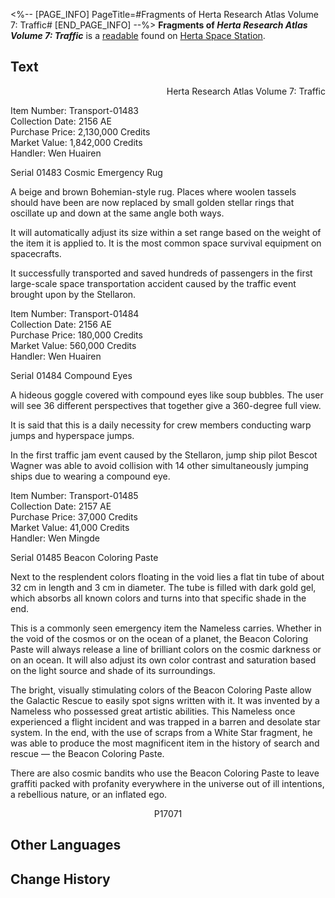 <%-- [PAGE_INFO]
PageTitle=#Fragments of Herta Research Atlas Volume 7: Traffic#
[END_PAGE_INFO] --%>
{{Readable Infobox
|id           = 050
|partIds      = 190162
|title        = Fragments of ''Herta Research Atlas Volume 7: Traffic''
|image        = Item Journal Page.png
|world        = Herta Space Station
|parts        = 1
|author       = <!--to be added-->
|description  = This codex records all the transportation-type Curios in the station.
|part1        = Fragments of ''Herta Research Atlas Volume 7: Traffic''
|source1      = {{cx|Source missing}}
|characters   = Herta
|factions     = The Nameless
}}
'''Fragments of ''Herta Research Atlas Volume 7: Traffic''''' is a [[readable]] found on [[Herta Space Station]].
<!--
==Location==
{{Map Embed|<map name>|<marker id>}}
-->
==Text==
<div align="right">Herta Research Atlas Volume 7: Traffic</div>


Item Number: Transport-01483<br />
Collection Date: 2156 AE<br />
Purchase Price: 2,130,000 Credits<br />
Market Value: 1,842,000 Credits<br />
Handler: Wen Huairen

Serial 01483 Cosmic Emergency Rug

A beige and brown Bohemian-style rug. Places where woolen tassels should have been are now replaced by small golden stellar rings that oscillate up and down at the same angle both ways.

It will automatically adjust its size within a set range based on the weight of the item it is applied to. It is the most common space survival equipment on spacecrafts.

It successfully transported and saved hundreds of passengers in the first large-scale space transportation accident caused by the traffic event brought upon by the Stellaron.

Item Number: Transport-01484<br />
Collection Date: 2156 AE<br />
Purchase Price: 180,000 Credits<br />
Market Value: 560,000 Credits<br />
Handler: Wen Huairen

Serial 01484 Compound Eyes

A hideous goggle covered with compound eyes like soup bubbles. The user will see 36 different perspectives that together give a 360-degree full view.

It is said that this is a daily necessity for crew members conducting warp jumps and hyperspace jumps.

In the first traffic jam event caused by the Stellaron, jump ship pilot Bescot Wagner was able to avoid collision with 14 other simultaneously jumping ships due to wearing a compound eye.

Item Number: Transport-01485<br />
Collection Date: 2157 AE<br />
Purchase Price: 37,000 Credits<br />
Market Value: 41,000 Credits<br />
Handler: Wen Mingde

Serial 01485 Beacon Coloring Paste

Next to the resplendent colors floating in the void lies a flat tin tube of about 32 cm in length and 3 cm in diameter. The tube is filled with dark gold gel, which absorbs all known colors and turns into that specific shade in the end.

This is a commonly seen emergency item the Nameless carries. Whether in the void of the cosmos or on the ocean of a planet, the Beacon Coloring Paste will always release a line of brilliant colors on the cosmic darkness or on an ocean. It will also adjust its own color contrast and saturation based on the light source and shade of its surroundings.

The bright, visually stimulating colors of the Beacon Coloring Paste allow the Galactic Rescue to easily spot signs written with it. It was invented by a Nameless who possessed great artistic abilities. This Nameless once experienced a flight incident and was trapped in a barren and desolate star system. In the end, with the use of scraps from a White Star fragment, he was able to produce the most magnificent item in the history of search and rescue &mdash; the Beacon Coloring Paste.

There are also cosmic bandits who use the Beacon Coloring Paste to leave graffiti packed with profanity everywhere in the universe out of ill intentions, a rebellious nature, or an inflated ego.


<div align="center">P17071</div>

<!--
==Trivia==
* 
-->
==Other Languages==
{{Other Languages
|en   = Fragments of ''Herta Research Atlas Volume 7: Traffic''
|zhs  = 《黑塔研究图鉴•第七卷•交通》残页
|zht  = 《黑塔研究圖鑑•第七卷•交通》殘頁
|ja   = 『ヘルタ研究図鑑・第七巻・交通』残巻
|ko   = ≪헤르타 연구 도감•7권•교통≫의 찢어진 페이지
|es   = Páginas incompletas del «Atlas de investigación de Herta, volumen 7: transporte»
|fr   = Fragments de l&ast;''Atlas de recherche de Herta, Volume 7&nbsp;: Transport''
|ru   = Справочник исследований Герты. Том VII. Средства перемещения (отрывок)
|th   = เศษหน้ากระดาษจาก "หนังสือภาพการวิจัยของ Herta เล่มที่ 7: การจราจร"
|vi   = Trang "Sổ Tay Nghiên Cứu Herta-Quyển 7-Giao Thông"
|de   = Unvollständige Seiten von „Hertas Forschungsatlas, Band 7: Verkehr“
|id   = Potongan Lembaran "Atlas Penelitian Herta Volume 7: Lalu Lintas"
|pt   = Fragmentos do "Atlas de Pesquisa da Herta, Volume 7: Trânsito"
}}

==Change History==
{{Change History|1.0}}
